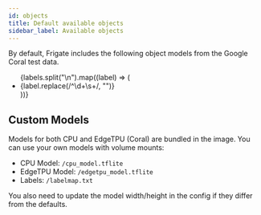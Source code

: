 ```yaml
---
id: objects
title: Default available objects
sidebar_label: Available objects
---
```



By default, Frigate includes the following object models from the Google Coral test data.

<ul>
  {labels.split("\n").map((label) => (
    <li>{label.replace(/^\d+\s+/, "")}</li>
  ))}
</ul>

## Custom Models

Models for both CPU and EdgeTPU (Coral) are bundled in the image. You can use your own models with volume mounts:

- CPU Model: `/cpu_model.tflite`
- EdgeTPU Model: `/edgetpu_model.tflite`
- Labels: `/labelmap.txt`

You also need to update the model width/height in the config if they differ from the defaults.
